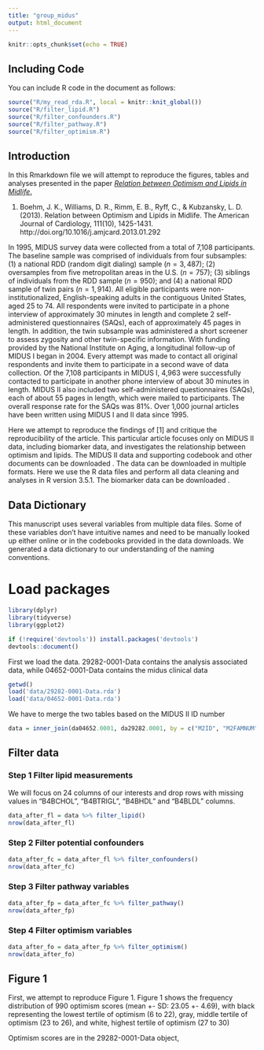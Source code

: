 ```yaml
---
title: "group_midus"
output: html_document
---
```


```r
knitr::opts_chunk$set(echo = TRUE)
```

## Including Code

You can include R code in the document as follows:

```r
source("R/my_read_rda.R", local = knitr::knit_global())
source("R/filter_lipid.R")
source("R/filter_confounders.R")
source("R/filter_pathway.R")
source("R/filter_optimism.R")
```

## Introduction
In this Rmarkdown file we will attempt to reproduce the figures, tables and analyses presented in the paper [_Relation between Optimism and Lipids in Midlife_.](https://www.ajconline.org/article/S0002-9149(13)00388-3/pdf)

1. Boehm, J. K., Williams, D. R., Rimm, E. B., Ryff, C., & Kubzansky, L. D. (2013). Relation between Optimism and Lipids in Midlife. The American Journal of Cardiology, 111(10), 1425-1431.
http://doi.org/10.1016/j.amjcard.2013.01.292

In 1995, MIDUS survey data were collected from a total of 7,108 participants. The baseline sample was comprised of individuals from four subsamples: (1) a national RDD (random digit dialing) sample ($n = 3,487$); (2) oversamples from five metropolitan areas in the U.S. ($n = 757$); (3) siblings of individuals from the RDD sample ($n = 950$); and (4) a national RDD sample of twin pairs ($n = 1,914$). All eligible participants were non-institutionalized, English-speaking adults in the contiguous United States, aged 25 to 74. All respondents were invited to participate in a phone interview of approximately 30 minutes in length and complete 2 self-administered questionnaires (SAQs), each of approximately 45 pages in length. In addition, the twin subsample was administered a short screener to assess zygosity and other twin-specific information. With funding provided by the National Institute on Aging, a longitudinal follow-up of MIDUS I began in 2004. Every attempt was made to contact all original respondents and invite them to participate in a second wave of data collection. Of the 7,108 participants in MIDUS I, 4,963 were successfully contacted to participate in another phone interview of about 30 minutes in length. MIDUS II also included two self-administered questionnaires (SAQs), each of about 55 pages in length, which were mailed to participants. The overall response rate for the SAQs was 81\%. Over 1,000 journal articles have been written using MIDUS I and II data since 1995.

Here we attempt to reproduce the findings of [1] and critique the reproducibility of the article. This particular article focuses only on MIDUS II data, including biomarker data, and investigates the relationship between optimism and lipids. The MIDUS II data and supporting codebook and other documents can be downloaded \href{https://www.icpsr.umich.edu/icpsrweb/ICPSR/studies/4652?archive=ICPSR&q=MIDUS+}{here}. The data can be downloaded in multiple formats. Here we use the R data files and perform all data cleaning and analyses in R version 3.5.1. The biomarker data can be downloaded \href{https://www.icpsr.umich.edu/icpsrweb/NACDA/studies/29282}{here}.

## Data Dictionary
This manuscript uses several variables from multiple data files. Some of these variables don't have intuitive names and need to be manually looked up either online or in the codebooks provided in the data downloads. We generated a data dictionary to our understanding of the naming conventions.

# Load packages
```r
library(dplyr)
library(tidyverse)
library(ggplot2)
```

```r
if (!require('devtools')) install.packages('devtools')
devtools::document()
```


First we load the data. 29282-0001-Data contains the analysis associated data, 
while 04652-0001-Data contains the midus clinical data
```r
getwd()
load('data/29282-0001-Data.rda')
load('data/04652-0001-Data.rda')
```

We have to merge the two tables based on the MIDUS II ID number

```r
data = inner_join(da04652.0001, da29282.0001, by = c("M2ID", "M2FAMNUM"),suffix = c('','.2'))
```

## Filter data

### Step 1 Filter lipid measurements
We will focus on 24 columns of our interests and drop rows with missing values in "B4BCHOL", "B4BTRIGL", "B4BHDL" and "B4BLDL" columns.
```r
data_after_fl = data %>% filter_lipid()
nrow(data_after_fl)
```

### Step 2 Filter potential confounders
```r
data_after_fc = data_after_fl %>% filter_confounders()
nrow(data_after_fc)
```

### Step 3 Filter pathway variables
```r
data_after_fp = data_after_fc %>% filter_pathway()
nrow(data_after_fp)
```

### Step 4 Filter optimism variables
```r
data_after_fo = data_after_fp %>% filter_optimism()
nrow(data_after_fo)
```


## Figure 1

First, we attempt to reproduce Figure 1. 
Figure 1 shows the frequency distribution of 990 optimism scores 
(mean +- SD: 23.05 +- 4.69), 
with black representing the lowest tertile of optimism (6 to 22), 
gray, middle tertile of optimism (23 to 26), 
and white, highest tertile of optimism (27 to 30)

Optimism scores are in the 29282-0001-Data object, 
